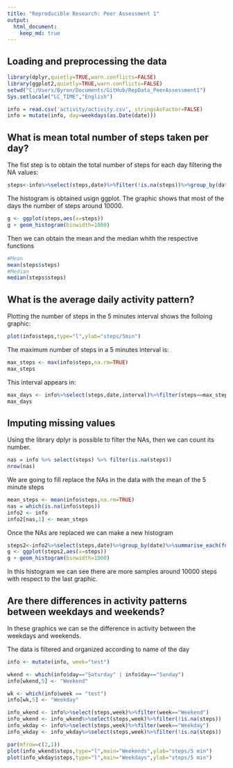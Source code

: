 ```yaml
---
title: "Reproducible Research: Peer Assessment 1"
output: 
  html_document:
    keep_md: true
---
```



## Loading and preprocessing the data

```r
library(dplyr,quietly=TRUE,warn.conflicts=FALSE)
library(ggplot2,quietly=TRUE,warn.conflicts=FALSE)
setwd("C:/Users/Byron/Documents/GitHub/RepData_PeerAssessment1")
Sys.setlocale("LC_TIME","English")
```
```r
info = read.csv('activity/activity.csv', stringsAsFactor=FALSE)
info = mutate(info, day=weekdays(as.Date(date)))
```


## What is mean total number of steps taken per day?
The fist step is to obtain the total number of steps for each day filtering the NA values:
```r
steps<-info%>%select(steps,date)%>%filter(!is.na(steps))%>%group_by(date)%>%summarise_each(funs(sum))
```

The histogram is obtained usign ggplot. The graphic shows that most of the days the number of steps around 10000.

```r
g <- ggplot(steps,aes(x=steps))
g + geom_histogram(binwidth=1000)

```

Then we can obtain the mean and the median whith the respective functions
```r
#Mean
mean(steps$steps)
#Median
median(steps$steps)
```


## What is the average daily activity pattern?

Plotting the number of steps in the 5 minutes interval shows the folloing graphic:

```r
plot(info$steps,type="l",ylab="steps/5min")

```

The maximum number of steps in a 5 minutes interval is:
```r
max_steps <- max(info$steps,na.rm=TRUE)
max_steps
```
This interval appears in:
```r
max_days <- info%>%select(steps,date,interval)%>%filter(steps==max_steps)
max_days
```

## Imputing missing values
Using the library dplyr is possible to filter the NAs, then we can count its number.
```r
nas = info %>% select(steps) %>% filter(is.na(steps))
nrow(nas)
```

We are going to fill replace the NAs in the data with the mean of the 5 minute steps
```r
mean_steps <- mean(info$steps,na.rm=TRUE)
nas = which(is.na(info$steps))
info2 <- info
info2[nas,1] <- mean_steps
```  

Once the NAs are replaced we can make a new histogram
```r
steps2<-info2%>%select(steps,date)%>%group_by(date)%>%summarise_each(funs(sum))
g <- ggplot(steps2,aes(x=steps))
g + geom_histogram(binwidth=1000)
```

In this histogram we can see there are more samples around 10000 steps with respect to the last graphic.

## Are there differences in activity patterns between weekdays and weekends?

In these graphics we can se the difference in activity between the weekdays and weekends.  

The data is filtered and organized according to name of the day
```r
info <- mutate(info, week="test")

wkend <- which(info$day=="Saturday" | info$day=="Sunday")
info[wkend,5] <- "Weekend"

wk <- which(info$week == "test")
info[wk,5] <- "Weekday"

info_wkend <- info%>%select(steps,week)%>%filter(week=="Weekend")
info_wkend <- info_wkend%>%select(steps,week)%>%filter(!is.na(steps))
info_wkday <- info%>%select(steps,week)%>%filter(week=="Weekday")
info_wkday <- info_wkday%>%select(steps,week)%>%filter(!is.na(steps))

par(mfrow=c(2,1))
plot(info_wkend$steps,type="l",main="Weekends",ylab="steps/5 min")
plot(info_wkday$steps,type="l",main="Weekdays",ylab="steps/5 min")
```




